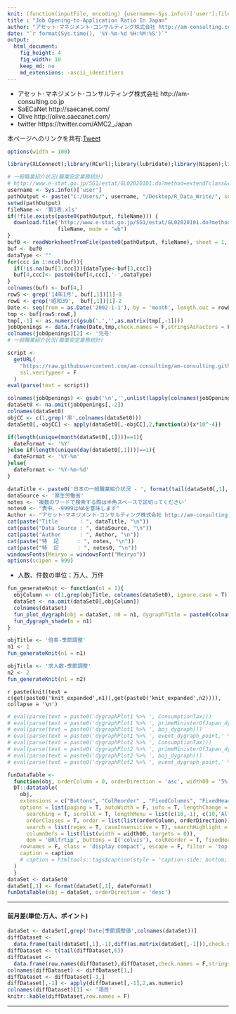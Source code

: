 ```yaml
---
knit: (function(inputFile, encoding) {username<-Sys.info()['user'];fileName<-'defaultPath.csv';pathToFile <-paste0('C:/Users/', username,'/Desktop/pathToCSV/');setwd(pathToFile);buf0<-read.csv(fileName,header = F,skip = 0,stringsAsFactor = F,check.names = F,fileEncoding = 'utf-8');timeStamp<-format(Sys.time(),'%Y%m%d%H%M%S');rmarkdown::render(inputFile, encoding = encoding, output_file = paste0('C:/Users/',username,buf0[2,1],'charts/','am-consulting.co.jp-applicationRatioInJapan.html')) })
title : "Job Opening-to-Application Ratio In Japan"
author: "アセット･マネジメント･コンサルティング株式会社 http://am-consulting.co.jp"
date: "`r format(Sys.time(), '%Y-%m-%d %H:%M:%S')`"
output: 
  html_document:
    fig_height: 4
    fig_width: 10
    keep_md: no
    md_extensions: -ascii_identifiers 
---
```

<link href="http://knowledgevault.saecanet.com/components/rmarkdown-html.css" rel="stylesheet"> 
<style>
.main-container {
	max-width: 1000px;
	margin-left: auto;
	margin-right: auto;
}
table{
 white-space: nowrap;
}
</style>

- アセット･マネジメント･コンサルティング株式会社 http://am-consulting.co.jp
- SaECaNet http://saecanet.com/
- Olive http://olive.saecanet.com/
- twitter https://twitter.com/AMC2_Japan

本ページへのリンクを共有:<a href="https://twitter.com/share" class="twitter-share-button" data-via="AMC2_Japan" data-size="large">Tweet</a> <script>!function(d,s,id){var js,fjs=d.getElementsByTagName(s)[0],p=/^http:/.test(d.location)?'http':'https';if(!d.getElementById(id)){js=d.createElement(s);js.id=id;js.src=p+'://platform.twitter.com/widgets.js';fjs.parentNode.insertBefore(js,fjs);}}(document, 'script', 'twitter-wjs');</script>

```r
options(width = 100)
```

```r
library(XLConnect);library(RCurl);library(lubridate);library(Nippon);library(knitr)
```

```r
# 一般職業紹介状況(職業安定業務統計)
# http://www.e-stat.go.jp/SG1/estat/GL02020101.do?method=extendTclass&refTarget=toukeihyo&listFormat=hierarchy&statCode=00450222&tstatCode=000001020327&tclass1=&tclass2=&tclass3=&tclass4=&tclass5=
username <- Sys.info()['user']
pathOutput <- paste("C:/Users/", username, "/Desktop/R_Data_Write/", sep = "")
setwd(pathOutput)
fileName <- '第1表.xls'
if(!file.exists(paste0(pathOutput, fileName))) {
  download.file('http://www.e-stat.go.jp/SG1/estat/GL02020101.do?method=xlsDownload&fileId=000007804175&releaseCount=1', 
                fileName, mode = "wb")
}
buf0 <- readWorksheetFromFile(paste0(pathOutput, fileName), sheet = 1, check.names = F, header = F)
buf <- buf0
dataType <- ""
for(ccc in 1:ncol(buf)){
  if(!is.na(buf[3,ccc])){dataType<-buf[3,ccc]}
  buf[4,ccc]<- paste0(buf[4,ccc],'-',dataType)  
}
colnames(buf) <- buf[4,]
rowS <- grep('14年1月', buf[,1])[1]-0
rowE <- grep('昭和39',  buf[,1])[1]-2
Date <- seq(from = as.Date('2002-1-1'), by = 'month', length.out = rowE-rowS+1)
tmp <- buf[rowS:rowE,]
tmp[,-1] <- as.numeric(gsub(',','',as.matrix(tmp[,-1])))
jobOpenings <- data.frame(Date,tmp,check.names = F,stringsAsFactors = F)
colnames(jobOpenings)[2] <- '元号'
# 一般職業紹介状況(職業安定業務統計)
```

```r
script <-
  getURL(
    "https://raw.githubusercontent.com/am-consulting/am-consulting.github.io/master/R-dygraphsFunction.r",
    ssl.verifypeer = F
  )
eval(parse(text = script))
```

```r
colnames(jobOpenings) <- gsub('\n','',unlist(lapply(colnames(jobOpenings),zen2han)))
dataSet0 <- na.omit(jobOpenings[,-2])
colnames(dataSet0)
objCC <- c(1,grep('率',colnames(dataSet0)))
dataSet0[,-objCC] <- apply(dataSet0[,-objCC],2,function(x){x*10^-4})
```

```r
if(length(unique(month(dataSet0[,1])))==1){
  dateFormat <- '%Y'
}else if(length(unique(day(dataSet0[,1])))==1){
  dateFormat <- '%Y-%m'
}else{
  dateFormat <- '%Y-%m-%d'
}
```

```r
dataTitle <- paste0('日本の一般職業紹介状況 - ', format(tail(dataSet0[,1],1), '%Y年%m月'))
dataSource <- '厚生労働省'
notes <- '複数のワードで検索する際は半角スペースで区切ってください'
notes0 <- "表中、-9999はNAを意味します"
Author <- "アセット･マネジメント･コンサルティング株式会社 http://am-consulting.co.jp"
cat(paste("Title       : ", dataTitle, "\n"))
cat(paste("Data Source : ", dataSource, "\n"))
cat(paste("Author      : ", Author, "\n"))
cat(paste("特  記      : ", notes, "\n"))
cat(paste("特  記      : ", notes0, "\n"))
windowsFonts(Meiryo = windowsFont("Meiryo"))
options(scipen = 999)
```

- 人数、件数の単位：万人、万件

```r
fun_generateKnit <- function(n1 = 1){
  objColumn <- c(1,grep(objTitle, colnames(dataSet0), ignore.case = T))
  dataSet <- na.omit(dataSet0[,objColumn])
  colnames(dataSet)
  fun_plot_dygraph(obj = dataSet, n0 = n1, dygraphTitle = paste0(colnames(dataSet)[-1], collapse = ' × '), legendWidth = 300)
  fun_dygraph_shade(n = n1)
}  
```

```r
objTitle <- '倍率-季節調整'
n1 <- 1
fun_generateKnit(n1 = n1)
```

```r
objTitle <- '求人数-季節調整'
n2 <- 2
fun_generateKnit(n1 = n2)
```

`r paste(knit(text = c(get(paste0('knit_expanded',n1)),get(paste0('knit_expanded',n2)))), collapse = '\n')`

```r
# eval(parse(text = paste0('dygraphPlot1 %>% ', ConsumptionTax)))
# eval(parse(text = paste0('dygraphPlot1 %>% ', primeMinisterOfJapan_dygraph)))
# eval(parse(text = paste0('dygraphPlot1 %>% ', boj_dygraph)))
# eval(parse(text = paste0('dygraphPlot1 %>% ', event_dygraph_point,' %>%  ',event_dygraph_range)))
# eval(parse(text = paste0('dygraphPlot2 %>% ', ConsumptionTax)))
# eval(parse(text = paste0('dygraphPlot2 %>% ', primeMinisterOfJapan_dygraph)))
# eval(parse(text = paste0('dygraphPlot2 %>% ', boj_dygraph)))
# eval(parse(text = paste0('dygraphPlot2 %>% ', event_dygraph_point,' %>%  ',event_dygraph_range)))
```

```r
funDataTable <- 
  function(obj, orderColumn = 0, orderDirection = 'asc', width00 = '5%', caption = '', dataTitle = '') {
  DT::datatable(
    obj,
    extensions = c("Buttons", "ColReorder" , "FixedColumns", "FixedHeader"),
    options = list(paging = T, autoWidth = F, info = T, lengthChange = T, ordering = T,
      searching = T, scrollX = T, lengthMenu = list(c(10,-1), c(10,'All')),
      orderClasses = T, order = list(list(orderColumn, orderDirection)), 
      search = list(regex = T, caseInsensitive = T), searchHighlight = T,
      columnDefs = list(list(width = width00, targets = 0)),
      dom = 'BRlfrtip', buttons = I('colvis'), colReorder = T, fixedHeader = T, fixedColumns = list(leftColumns = 1)),
    rownames = F, class = 'display compact', escape = F, filter = 'top', 
    caption = caption
    # caption = htmltools::tags$caption(style = 'caption-side: bottom; text-align: center;','Table ', htmltools::em(caption))
  )  
  }
dataSet <- dataSet0
dataSet[,1] <- format(dataSet[,1], dateFormat) 
funDataTable(obj = dataSet, orderDirection = 'desc')
```

***
#### 前月差(単位:万人、ポイント)

```r
dataSet <- dataSet[,grep('Date|季節調整値',colnames(dataSet))]
diffDataset <- 
  data.frame(tail(dataSet[,1],-1),diff(as.matrix(dataSet[,-1])),check.names = F,stringsAsFactors = F)
diffDataset <- t(tail(diffDataset,6))
diffDataset <- 
  data.frame(row.names(diffDataset),diffDataset,check.names = F,stringsAsFactors = F,row.names = NULL)
colnames(diffDataset) <- diffDataset[1,]
diffDataset <- diffDataset[-1,]
diffDataset[,-1] <- apply(diffDataset[,-1],2,as.numeric)
colnames(diffDataset)[1] <- '項目'
knitr::kable(diffDataset,row.names = F)
```

***

<script>
  (function(i,s,o,g,r,a,m){i['GoogleAnalyticsObject']=r;i[r]=i[r]||function(){
  (i[r].q=i[r].q||[]).push(arguments)},i[r].l=1*new Date();a=s.createElement(o),
  m=s.getElementsByTagName(o)[0];a.async=1;a.src=g;m.parentNode.insertBefore(a,m)
  })(window,document,'script','https://www.google-analytics.com/analytics.js','ga');

  ga('create', 'UA-3077339-5', 'auto');
  ga('send', 'pageview');

</script>
